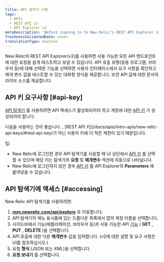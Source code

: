 ```yaml
---
title: API 탐색기 사용
tags:
  - APIs
  - REST API v2
  - API Explorer v2
metaDescription: 'Before signing in to New Relic’s REST API Explorer v2 at https://rpm.newrelic.com/api/explore, activate API access and generate an API key for your account.'
freshnessValidatedDate: never
translationType: machine
---
```


New Relic의 REST API Explorer(v2)를 사용하면 사용 가능한 모든 API 엔드포인트에 대한 요청을 쉽게 테스트하고 보낼 수 있습니다. API 호출 유형(응용 프로그램, 브라우저 등)에 대해 선택한 기능을 선택하면 사용자 인터페이스에서 요구 사항을 확인하고 매개 변수 값을 테스트할 수 있는 대화형 양식을 제공합니다. 또한 API 값에 대한 문서의 라이브 소스를 제공합니다.

## API 키 요구사항 [#api-key]

[API 탐색기](https://rpm.newrelic.com/api/explore) 를 사용하려면 API 액세스가 활성화되어야 하고 계정에 대한 [API 키](/docs/apis/rest-api-v2/requirements/rest-api-key) 가 생성되어야 합니다.

<Callout variant="important">
  다음을 사용하는 것이 좋습니다. <InlinePopover type="userKey"/>, [REST API 키](/docs/apis/intro-apis/new-relic-api-keys/#rest-api-key)가 아닌 사용자 키에 더 적은 제한이 있기 때문입니다.
</Callout>

팁:

* New Relic에 로그인한 경우 API 탐색기를 사용할 때 UI 상단에서 [API 키](/docs/apis/rest-api-v2/getting-started/introduction-new-relic-rest-api-v2#api_key) 를 선택할 수 있으며 해당 키는 탐색기의 **요청** 및 **매개변수** 섹션에 자동으로 나타납니다.
* New Relic에 로그인하지 않은 경우 [API 키](/docs/apis/rest-api-v2/getting-started/introduction-new-relic-rest-api-v2#api_key) 를 API Explorer의 **Parameters** 에 붙여넣을 수 있습니다.

## API 탐색기에 액세스 [#accessing]

New Relic API 탐색기를 사용하려면:

1. **[rpm.newrelic.com/api/explore](https://rpm.newrelic.com/api/explore)** 로 이동합니다.
2. API 탐색기의 메뉴 표시줄에 있는 드롭다운 목록에서 앱의 계정 이름을 선택합니다.
3. 사이드바에서 기능(애플리케이션, 브라우저 등)과 사용 가능한 API [기능](/docs/apm/apis/api-explorer-v2/parts-api-explorer#functions) ( **GET** , **PUT** , **DELETE** )을 선택합니다.
4. API 호출에 대한 다른 **매개변수** 값을 입력합니다. (v2에 대한 설명 및 요구 사항은 UI를 참조하십시오.)
5. 요청 **형식** (JSON 또는 XML)을 선택합니다.
6. **요청 보내기** 를 선택합니다.